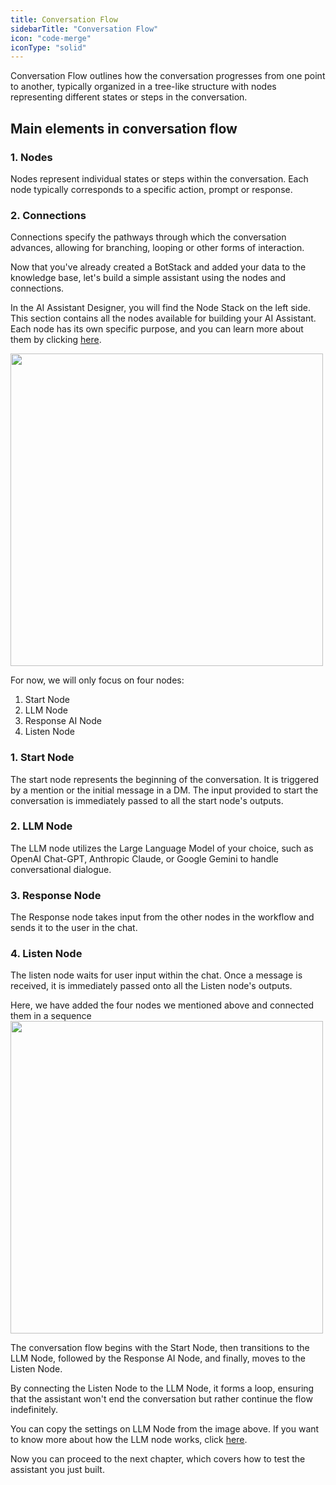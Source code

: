 ```yaml
---
title: Conversation Flow
sidebarTitle: "Conversation Flow"
icon: "code-merge"
iconType: "solid"
---
```


Conversation Flow outlines how the conversation progresses from one point to another, typically organized in a tree-like structure with nodes representing different states or steps in the conversation.



## Main elements in conversation flow

<Steps>

  <Step title="Nodes">
  </Step>
  
  <Step title="Connections">
  </Step>

</Steps>

### 1. Nodes

Nodes represent individual states or steps within the conversation. Each node typically corresponds to a specific action, prompt or response.


### 2. Connections

Connections specify the pathways through which the conversation advances, allowing for branching, looping or other forms of interaction.

Now that you've already created a BotStack and added your data to the knowledge base, let's build a simple assistant using the nodes and connections.


In the AI Assistant Designer, you will find the Node Stack on the left side. This section contains all the nodes available for building your AI Assistant. Each node has its own specific purpose, and you can learn more about them by clicking [here](/designer/nodes).

<img 
height="500"  
src="/images/build-first-assistant/node-stack.png"
/>

For now, we will only focus on four nodes:
1. Start Node
2. LLM Node
3. Response AI Node
4. Listen Node

### 1. Start Node
The start node represents the beginning of the conversation. It is triggered by a mention or the initial message in a DM. The input provided to start the conversation is immediately passed to all the start node's outputs.

### 2. LLM Node

The LLM node utilizes the Large Language Model of your choice, such as OpenAI Chat-GPT, Anthropic Claude, or Google Gemini to handle conversational dialogue.

### 3. Response Node

The Response node takes input from the other nodes in the workflow and sends it to the user in the chat.

### 4. Listen Node

The listen node waits for user input within the chat. Once a message is received, it is immediately passed onto all the Listen node's outputs.


Here, we have added the four nodes we mentioned above and connected them in a sequence
<img 
height="500"  
src="/images/build-first-assistant/simple-conversation-flow.png"
/>

The conversation flow begins with the Start Node, then transitions to the LLM Node, followed by the Response AI Node, and finally, moves to the Listen Node. 

By connecting the Listen Node to the LLM Node, it forms a loop, ensuring that the assistant won't end the conversation but rather continue the flow indefinitely.

You can copy the settings on LLM Node from the image above. If you want to know more about how the LLM node works, click [here](/designer/nodes/llm).

Now you can proceed to the next chapter, which covers how to test the assistant you just built.

